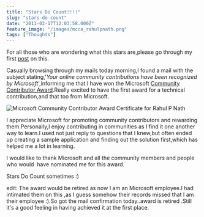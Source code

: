 ```yaml
---
title: "Stars Do Count!!!!"
slug: "stars-do-count"
date: "2011-02-17T12:03:58.000Z"
feature_image: "/images/mcca_rahulpnath.png"
tags: ["Thoughts"]
---
```


For all those who are wondering what this stars are,please go through my first [post](/posts/do-stars-count/) on this.

Casually browsing through my mails today morning,I found a mail with the subject stating,'_Your online community contributions have been recognized by Microsoft_',informing me that I have won the Microsoft [Community Contributor Award](http://www.microsoftcommunitycontributor.com/).Really excited to have the first award for a technical contribution,and that too from Microsoft.

![Microsoft Community Contributor Award Certificate for Rahul P Nath](/images/mcca_rahulpnath.png)

I appreciate Microsoft for promoting community contributors and rewarding them.Personally,I enjoy contributing in communities as I find it one another way to learn.I used not just reply to questions that I knew,but often ended up creating a sample application and finding out the solution first,which has helped me a lot in learning.

I would like to thank Microsoft and all the community members and people who would  have nominated me for this award.

Stars Do Count sometimes :)

edit: The award would be retired as now I am an Microsoft employee.I had intimated them on this ,as I guess somehow their records missed that I am their employee :).So got the mail confirmation today..award is retired .Still it's a good feeling in having achieved it at the first place.